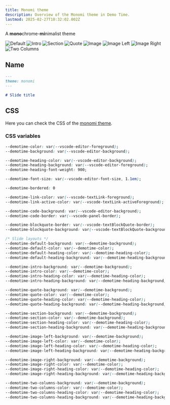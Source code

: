 ```yaml
---
title: Monomi theme
description: Overview of the Monomi theme in Demo Time.
lastmod: 2025-02-27T10:32:02.002Z
---
```




A <b>mono</b>chrome-<b>mi</b>nimalist theme

<div class="relative">
  <div class="images w-full relative">
    <div class="slideshow">
      <Image class="h-full" src={defaultmonomiImg} alt="Default" />
      <Image class="h-full" src={intromonomiImg} alt="Intro" />
      <Image class="h-full" src={sectionmonomiImg} alt="Section" />
      <Image class="h-full" src={quotemonomiImg} alt="Quote" />
      <Image class="h-full" src={imagemonomiImg} alt="Image" />
      <Image class="h-full" src={imageLeftmonomiImg} alt="Image Left" />
      <Image class="h-full" src={imageRightmonomiImg} alt="Image Right" />
      <Image class="h-full" src={twoColumnsmonomiImg} alt="Two Columns" />
    </div>
  </div>
</div>

## Name

```md
---
theme: monomi
---

# Slide title
```

## CSS

Here you can check the CSS of the [monomi theme](https://github.com/estruyf/vscode-demo-time/blob/dev/src/preview/themes/monomi.css).

### CSS variables

```css
--demotime-color: var(--vscode-editor-foreground);
--demotime-background: var(--vscode-editor-background);

--demotime-heading-color: var(--vscode-editor-background);
--demotime-heading-background: var(--vscode-editor-foreground);
--demotime-heading-font-weight: 900;

--demotime-font-size: var(--vscode-editor-font-size, 1.1em);

--demotime-bordered: 0

--demotime-link-color: var(--vscode-textLink-foreground);
--demotime-link-active-color: var(--vscode-textLink-activeForeground);

--demotime-code-background: var(--vscode-editor-background);
--demotime-code-border: var(--vscode-panel-border);

--demotime-blockquote-border: var(--vscode-textBlockQuote-border);
--demotime-blockquote-background: var(--vscode-textBlockQuote-background);

/* Slide layouts */
--demotime-default-background: var(--demotime-background);
--demotime-default-color: var(--demotime-color);
--demotime-default-heading-color: var(--demotime-heading-color);
--demotime-default-heading-background: var(--demotime-heading-background);

--demotime-intro-background: var(--demotime-background);
--demotime-intro-color: var(--demotime-color);
--demotime-intro-heading-color: var(--demotime-heading-color);
--demotime-intro-heading-background: var(--demotime-heading-background);

--demotime-quote-background: var(--demotime-background);
--demotime-quote-color: var(--demotime-color);
--demotime-quote-heading-color: var(--demotime-heading-color);
--demotime-quote-heading-background: var(--demotime-heading-background);

--demotime-section-background: var(--demotime-background);
--demotime-section-color: var(--demotime-background);
--demotime-section-heading-color: var(--demotime-heading-color);
--demotime-section-heading-background: var(--demotime-heading-background);

--demotime-image-left-background: var(--demotime-background);
--demotime-image-left-color: var(--demotime-color);
--demotime-image-left-heading-color: var(--demotime-heading-color);
--demotime-image-left-heading-background: var(--demotime-heading-background);

--demotime-image-right-background: var(--demotime-background);
--demotime-image-right-color: var(--demotime-color);
--demotime-image-right-heading-color: var(--demotime-heading-color);
--demotime-image-right-heading-background: var(--demotime-heading-background);

--demotime-two-columns-background: var(--demotime-background);
--demotime-two-columns-color: var(--demotime-color);
--demotime-two-columns-heading-color: var(--demotime-heading-color);
--demotime-two-columns-heading-background: var(--demotime-heading-background);
```